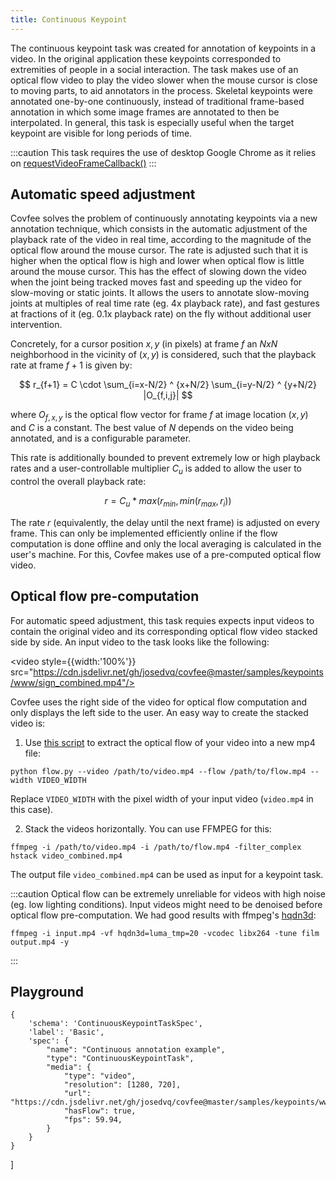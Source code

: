 ```yaml
---
title: Continuous Keypoint
---
```



The continuous keypoint task was created for annotation of keypoints in a video. In the original application these keypoints corresponded to extremities of people in a social interaction. The task makes use of an optical flow video to play the video slower when the mouse cursor is close to moving parts, to aid annotators in the process. Skeletal keypoints were annotated one-by-one continuously, instead of traditional frame-based annotation in which some image frames are annotated to then be interpolated. In general, this task is especially useful when the target keypoint are visible for long periods of time.

:::caution
This task requires the use of desktop Google Chrome as it relies on [requestVideoFrameCallback()](https://wicg.github.io/video-rvfc/)
:::

## Automatic speed adjustment

Covfee solves the problem of continuously annotating keypoints via a new annotation technique, which consists in the automatic adjustment of the playback rate of the video in real time, according to the magnitude of the optical flow around the mouse cursor. The rate is adjusted such that it is higher when the optical flow is high and lower when optical flow is little around the mouse cursor. This has the effect of slowing down the video when the joint being tracked moves fast and speeding up the video for slow-moving or static joints. It allows the users to annotate slow-moving joints at multiples of real time rate (eg. 4x playback rate), and fast gestures at fractions of it (eg. 0.1x playback rate) on the fly without additional user intervention.

Concretely, for a cursor position $x,y$ (in pixels) at frame $f$ an $N x N$ neighborhood in the vicinity of $(x,y)$ is considered, such that the playback rate at frame $f+1$ is given by: 

$$
r_{f+1} = C \cdot \sum_{i=x-N/2} ^ {x+N/2} \sum_{i=y-N/2} ^ {y+N/2} |O_{f,i,j}|
$$

where $O_{f,x,y}$ is the optical flow vector for frame $f$ at image location $(x, y)$ and $C$ is a constant. The best value of $N$ depends on the video being annotated, and is a configurable parameter.

This rate is additionally bounded to prevent extremely low or high playback rates and a user-controllable multiplier $C_u$ is added to allow the user to control the overall playback rate:

$$
r = C_u * max(r_{min}, min(r_{max}, r_i))
$$

The rate $r$ (equivalently, the delay until the next frame) is adjusted on every frame. This can only be implemented efficiently online if the flow computation is done offline and only the local averaging is calculated in the user's machine. For this, Covfee makes use of a pre-computed optical flow video.



## Optical flow pre-computation

For automatic speed adjustment, this task requies expects input videos to contain the original video and its corresponding optical flow video stacked side by side. An input video to the task looks like the following:

<video style={{width:'100%'}} src="https://cdn.jsdelivr.net/gh/josedvq/covfee@master/samples/keypoints/www/sign_combined.mp4"/>

Covfee uses the right side of the video for optical flow computation and only displays the left side to the user. An easy way to create the stacked video is:

1. Use [this script](https://github.com/josedvq/covfee/blob/master/samples/keypoints/utils/flow.py) to extract the optical flow of your video into a new mp4 file:

```
python flow.py --video /path/to/video.mp4 --flow /path/to/flow.mp4 --width VIDEO_WIDTH
```

Replace `VIDEO_WIDTH` with the pixel width of your input video (`video.mp4` in this case).

2. Stack the videos horizontally. You can use FFMPEG for this: 
```
ffmpeg -i /path/to/video.mp4 -i /path/to/flow.mp4 -filter_complex hstack video_combined.mp4
```

The output file `video_combined.mp4` can be used as input for a keypoint task.

:::caution
Optical flow can be extremely unreliable for videos with high noise (eg. low lighting conditions). Input videos might need to be denoised before optical flow pre-computation. We had good results with ffmpeg's [hqdn3d](https://ffmpeg.org/ffmpeg-filters.html#hqdn3d-1):

```
ffmpeg -i input.mp4 -vf hqdn3d=luma_tmp=20 -vcodec libx264 -tune film output.mp4 -y
```
:::

## Playground

    {
        'schema': 'ContinuousKeypointTaskSpec',
        'label': 'Basic',
        'spec': {
            "name": "Continuous annotation example",
            "type": "ContinuousKeypointTask",
            "media": {
                "type": "video",
                "resolution": [1280, 720],
                "url": "https://cdn.jsdelivr.net/gh/josedvq/covfee@master/samples/keypoints/www/cartoon.mp4",
                "hasFlow": true,
                "fps": 59.94,
            }
        }
    }
]

<TaskPlayground tasks={playgroundTasks} />

